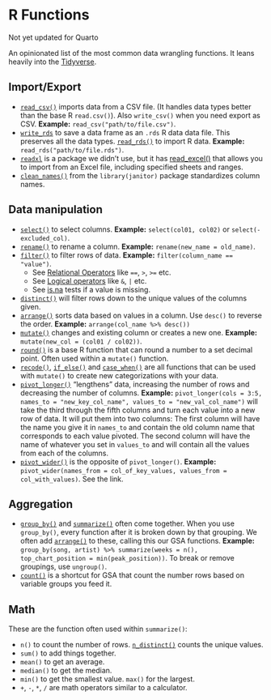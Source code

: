 # R Functions {#functions}

::: callout-warning
Not yet updated for Quarto
:::


An opinionated list of the most common data wrangling functions. It leans heavily into the [Tidyverse](https://www.tidyverse.org/).

## Import/Export

- [`read_csv()`](https://readr.tidyverse.org/reference/read_delim.html) imports data from a CSV file. (It handles data types better than the base R `read.csv()`). Also `write_csv()` when you need export as CSV. **Example:** `read_csv("path/to/file.csv")`.
- [`write_rds`](https://readr.tidyverse.org/reference/read_rds.html) to save a data frame as an `.rds` R data data file. This preserves all the data types. [`read_rds()`](https://readr.tidyverse.org/reference/read_rds.html) to import R data. **Example:** `read_rds("path/to/file.rds")`.
- [`readxl`](https://readxl.tidyverse.org/) is a package we didn't use, but it has [read_excel()](https://readxl.tidyverse.org/reference/read_excel.html) that allows you to import from an Excel file, including specified sheets and ranges.
- [`clean_names()`](https://cran.r-project.org/web/packages/janitor/vignettes/janitor.html) from the `library(janitor)` package standardizes column names.

## Data manipulation

- [`select()`](https://dplyr.tidyverse.org/reference/select.html) to select columns. **Example:** `select(col01, col02)` or `select(-excluded_col)`.
- [`rename()`](https://dplyr.tidyverse.org/reference/rename.html) to rename a column. **Example:** `rename(new_name = old_name)`.
- [`filter()`](https://dplyr.tidyverse.org/reference/filter.html) to filter rows of data. **Example:** `filter(column_name == "value")`.
  - See [Relational Operators](https://www.rdocumentation.org/packages/base/topics/Logic) like `==`, `>`, `>=` etc.
  - See [Logical operators](https://www.rdocumentation.org/packages/base/topics/Logic) like `&`, `|` etc.
  - See [is.na](https://www.rdocumentation.org/packages/base/topics/NA) tests if a value is missing.
- [`distinct()`](https://dplyr.tidyverse.org/reference/distinct.html) will filter rows down to the unique values of the columns given.
- [`arrange()`](https://dplyr.tidyverse.org/reference/arrange.html) sorts data based on values in a column. Use `desc()` to reverse the order. **Example:** `arrange(col_name %>% desc())`
- [`mutate()`](https://dplyr.tidyverse.org/reference/mutate.html) changes and existing column or creates a new one. **Example:** `mutate(new_col = (col01 / col02))`.
- [`round()`](https://www.rdocumentation.org/packages/base/topics/Round) is a base R function that can round a number to a set decimal point. Often used within a `mutate()` function.
- [`recode()`](https://dplyr.tidyverse.org/reference/recode.html), [`if_else()`](https://dplyr.tidyverse.org/reference/if_else.html) and [`case_when()`](https://dplyr.tidyverse.org/reference/case_when.html) are all functions that can be used with `mutate()` to create new categorizations with your data.
- [`pivot_longer()`](https://tidyr.tidyverse.org/reference/pivot_longer.html) "lengthens" data, increasing the number of rows and decreasing the number of columns. **Example:** `pivot_longer(cols = 3:5, names_to = "new_key_col_name", values_to = "new_val_col_name")` will take the third through the fifth columns and turn each value into a new row of data. It will put them into two columns: The first column will have the name you give it in `names_to` and contain the old column name that corresponds to each value pivoted. The second column will have the name of whatever you set in `values_to` and will contain all the values from each of the columns.
- [`pivot_wider()`](https://tidyr.tidyverse.org/reference/pivot_wider.html) is the opposite of `pivot_longer()`.  **Example:** `pivot_wider(names_from = col_of_key_values, values_from = col_with_values)`. See the link. 


## Aggregation

- [`group_by()`](https://dplyr.tidyverse.org/reference/group_by.html) and [`summarize()`](https://dplyr.tidyverse.org/reference/summarise.html) often come together. When you use `group_by()`, every function after it is broken down by that grouping. We often add [`arrange()`](https://dplyr.tidyverse.org/reference/arrange.html) to these, calling this our GSA functions. **Example:** `group_by(song, artist) %>% summarize(weeks = n(), top_chart_position = min(peak_position))`. To break or remove groupings, use `ungroup()`.
- [`count()`](https://dplyr.tidyverse.org/reference/count.html) is a shortcut for GSA that count the number rows based on variable groups you feed it.

## Math

These are the function often used within `summarize()`:

- `n()` to count the number of rows. [`n_distinct()`](https://dplyr.tidyverse.org/reference/n_distinct.html) counts the unique values.
- `sum()` to add things together.
- `mean()` to get an average.
- `median()` to get the median.
- `min()` to get the smallest value. `max()` for the largest.
- `+`, `-`, `*`, `/` are math operators similar to a calculator.


